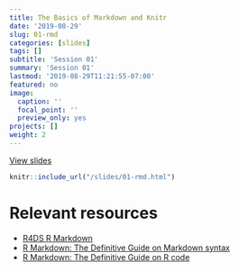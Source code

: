 ```yaml
---
title: The Basics of Markdown and Knitr
date: '2019-08-29'
slug: 01-rmd
categories: [slides]
tags: []
subtitle: 'Session 01'
summary: 'Session 01'
lastmod: '2019-08-29T11:21:55-07:00'
featured: no
image:
  caption: ''
  focal_point: ''
  preview_only: yes
projects: []
weight: 2
---
```


[View slides](/slides/01-rmd.html)

```r
knitr::include_url("/slides/01-rmd.html")
```

# Relevant resources

+ [R4DS R Markdown](https://r4ds.had.co.nz/r-markdown.html)
+ [R Markdown: The Definitive Guide on Markdown syntax](https://bookdown.org/yihui/rmarkdown/markdown-syntax.html)
+ [R Markdown: The Definitive Guide on R code](https://bookdown.org/yihui/rmarkdown/r-code.html)
